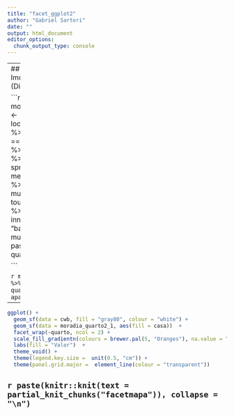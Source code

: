 ```yaml
---
title: "facet_ggplot2"
author: "Gabriel Sartori"
date: ""
output: html_document
editor_options: 
  chunk_output_type: console
---
```


---
## Mercado Imobiliário (Diferentes Quartos) 

```r
moradia_quarto2_1 <-
  loca_tipologia_quarto %>% 
  filter(quarto == 2 | quarto == 1) %>% 
  ungroup() %>% 
  spread(tipologia, media_locacao) %>% 
  na.omit() %>% 
  mutate(bairro = toupper(bairro)) %>% 
  inner_join(cwb, by = "bairro") %>% 
  mutate(quarto = paste("Quarto: ", quarto))

```

```r
moradia_quarto2_1  %>% 
  select(bairro, quarto, apartamento)
```

---

```r
ggplot() +
  geom_sf(data = cwb, fill = "gray80", colour = "white") +
  geom_sf(data = moradia_quarto2_1, aes(fill = casa))  +
  facet_wrap(~quarto, ncol = 2) +
  scale_fill_gradientn(colours = brewer.pal(5, "Oranges"), na.value = "white", labels = number_br) +
  labs(fill = "Valor")  +
  theme_void() +
  theme(legend.key.size =  unit(0.5, "cm")) + 
  theme(panel.grid.major =  element_line(colour = "transparent"))
```

`r paste(knitr::knit(text = partial_knit_chunks("facetmapa")), collapse = "\n")`
---